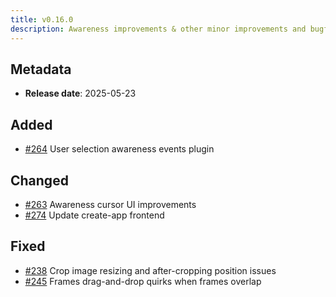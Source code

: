 ```yaml
---
title: v0.16.0
description: Awareness improvements & other minor improvements and bugfixes
---
```


## Metadata

- **Release date**: 2025-05-23

## Added

- [#264](https://github.com/InditexTech/weavejs/issues/264) User selection awareness events plugin

## Changed

- [#263](https://github.com/InditexTech/weavejs/issues/263) Awareness cursor UI improvements
- [#274](https://github.com/InditexTech/weavejs/issues/274) Update create-app frontend

## Fixed

- [#238](https://github.com/InditexTech/weavejs/issues/238) Crop image resizing and after-cropping position issues
- [#245](https://github.com/InditexTech/weavejs/issues/245) Frames drag-and-drop quirks when frames overlap
